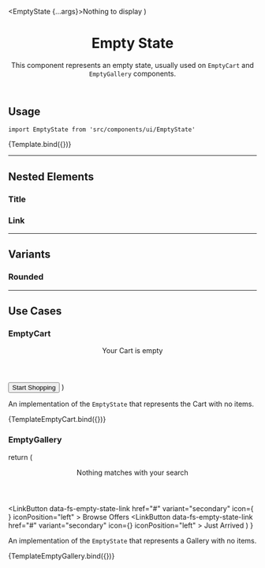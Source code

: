 




<Meta component={EmptyState} title="Organisms/EmptyState" />

  <EmptyState {...args}>Nothing to display</EmptyState>
)

<header>

# Empty State

This component represents an empty state, usually used on `EmptyCart` and `EmptyGallery` components.

</header>

## Usage

`import EmptyState from 'src/components/ui/EmptyState'`

<Canvas>
  <Story name="default">{Template.bind({})}</Story>
</Canvas>

<ArgsTable story="default" />

<TokenTable>
  <TokenRow token="--fs-empty-state-height" value="100%" />
  <TokenRow token="--fs-empty-state-min-height" value="50vh" />
  <TokenRow token="--fs-empty-state-padding" value="0 var(--fs-spacing-8)" />
  <TokenRow
    token="--fs-empty-state-bkg-color"
    value="var(--fs-color-neutral-bkg)"
    isColor
  />
</TokenTable>

---

## Nested Elements

### Title

<TokenTable>
  <TokenRow
    token="--fs-empty-state-title-margin-bottom"
    value="var(--fs-spacing-2)"
  />
  <TokenRow
    token="--fs-empty-state-title-color"
    value="var(--fs-color-disabled-text)"
    isColor
  />
  <TokenRow
    token="--fs-empty-state-title-size"
    value="var(--fs-text-size-lead)"
  />
</TokenTable>

### Link

<TokenTable>
  <TokenRow token="--fs-empty-state-link-min-width" value="11.875rem" />
</TokenTable>

---

## Variants

### Rounded

<TokenTable>
  <TokenRow
    token="--fs-empty-state-border-radius"
    value="var(--fs-border-radius)"
  />
</TokenTable>

---

## Use Cases

### EmptyCart

  <EmptyState>
    <header data-fs-empty-state-title>
      <Icon name="ShoppingCart" width={56} height={56} weight="thin" />
      <p>Your Cart is empty</p>
    </header>
    <Button variant="secondary">Start Shopping</Button>
  </EmptyState>
)

An implementation of the `EmptyState` that represents the Cart with no items.

<Canvas>
  <Story name="default-empty-cart">{TemplateEmptyCart.bind({})}</Story>
</Canvas>

### EmptyGallery

  return (
    <EmptyState variant="rounded">
      <header data-fs-empty-state-title>
        <Icon name="CircleWavyWarning" width={56} height={56} weight="thin" />
        <p>Nothing matches with your search</p>
      </header>
      <LinkButton
        data-fs-empty-state-link
        href="#"
        variant="secondary"
        icon={
          <Icon name="CircleWavyWarning" width={18} height={18} weight="bold" />
        }
        iconPosition="left"
      >
        Browse Offers
      </LinkButton>
      <LinkButton
        data-fs-empty-state-link
        href="#"
        variant="secondary"
        icon={<Icon name="RocketLaunch" width={18} height={18} weight="bold" />}
        iconPosition="left"
      >
        Just Arrived
      </LinkButton>
    </EmptyState>
  )
}

An implementation of the `EmptyState` that represents a Gallery with no items.

<Canvas>
  <Story name="default-empty-gallery">{TemplateEmptyGallery.bind({})}</Story>
</Canvas>
